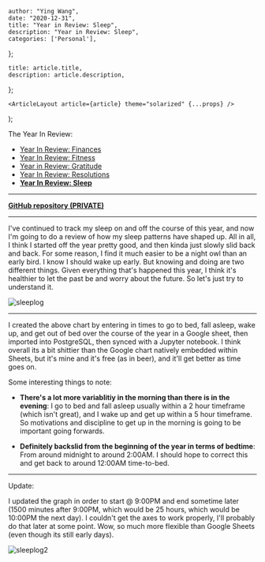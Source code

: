 

    author: "Ying Wang",
    date: "2020-12-31",
    title: "Year in Review: Sleep",
    description: "Year in Review: Sleep",
    categories: ['Personal'],
};

    title: article.title,
    description: article.description,
};

    <ArticleLayout article={article} theme="solarized" {...props} />
);


The Year In Review:

- [Year In Review: Finances](/posts/2020/12/31/old_years_resolutions_finances)
- [Year In Review: Fitness](/posts/2020/12/31/old_years_resolutions_fitness)
- [Year in Review:
  Gratitude](/posts/2020/12/31/old_years_resolutions_gratitude)
- [Year In Review:
  Resolutions](/posts/2020/12/31/old_years_resolutions_review)
- [**Year In Review:
  Sleep**](/posts/2020/12/31/old_years_resolutions_sleep_schedule)

---

[**GitHub repository
(PRIVATE)**](https://github.com/yingw787/sleep-log.yingw787.com)

---

I've continued to track my sleep on and off the course of this year, and now I'm
going to do a review of how my sleep patterns have shaped up. All in all, I
think I started off the year pretty good, and then kinda just slowly slid back
and back. For some reason, I find it much easier to be a night owl than an early
bird. I know I should wake up early. But knowing and doing are two different
things. Given everything that's happened this year, I think it's healthier to
let the past be and worry about the future. So let's just try to understand it.

![sleeplog](/img/posts/2020/12/31/sleep-log.png)

---

I created the above chart by entering in times to go to bed, fall asleep, wake
up, and get out of bed over the course of the year in a Google sheet, then
imported into PostgreSQL, then synced with a Jupyter notebook. I think overall
its a bit shittier than the Google chart natively embedded within Sheets, but
it's mine and it's free (as in beer), and it'll get better as time goes on.

Some interesting things to note:

- **There's a lot more variablitiy in the morning than there is in the
  evening**: I go to bed and fall asleep usually within a 2 hour timeframe
  (which isn't great), and I wake up and get up within a 5 hour timeframe. So
  motivations and discipline to get up in the morning is going to be important
  going forwards.

- **Definitely backslid from the beginning of the year in terms of bedtime**:
  From around midnight to around 2:00AM. I should hope to correct this and get
  back to around 12:00AM time-to-bed.

---

Update:

I updated the graph in order to start @ 9:00PM and end sometime later (1500
minutes after 9:00PM, which would be 25 hours, which would be 10:00PM the next
day). I couldn't get the axes to work properly, I'll probably do that later at
some point. Wow, so much more flexible than Google Sheets (even though its still
early days).

![sleeplog2](/img/posts/2020/12/31/sleep-log-2.png)
